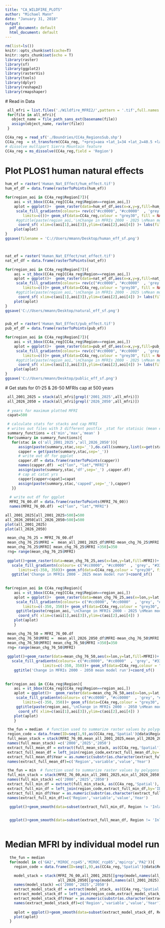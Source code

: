```yaml
---
title: "CA_WILDFIRE_PLOTS"
author: "Michael Mann"
date: "January 31, 2018"
output:
  pdf_document: default
  html_document: default
---
```


```r
rm(list=ls())
knitr::opts_chunk$set(cache=T)
knitr::opts_chunk$set(echo = T)
library(raster)
library(sf)
library(ggplot2)
library(rasterVis)
library(tools)
library(dplyr)
library(reshape2)
library(rmapshaper)
```
 
 # Read in Data 
 
```r
 all_mfri = list.files('./Wildfire_MFRI2/',pattern = '.tif',full.names = T)
 for(file in all_mfri){
   object_name = file_path_sans_ext(basename(file))
   assign(object_name, raster(file))
 }

CC4a_reg = read_sf('./Boundries/CC4a_RegionsSub.shp')
CC4a_reg  = st_transform(CC4a_reg, "+proj=aea +lat_1=34 +lat_2=40.5 +lat_0=0 +lon_0=-120 +x_0=0 +y_0=-4000000 +ellps=GRS80 +towgs84=0,0,0,0,0,0,0 +units=m +no_defs")
# dissolve multipart Sierra Mountain feature
CC4a_reg = ms_dissolve(CC4a_reg,field = 'Region')

```

# Plot PLOS1 human natural effects 

```r
hum_ef = raster('Human_Nat_Effect/hum_effect.tif')
hum_ef_df = data.frame(rasterToPoints(hum_ef))

for(region_aoi in CC4a_reg$Region[7]){  
    aoi = st_bbox(CC4a_reg[CC4a_reg$Region==region_aoi,])
    aplot = ggplot()+  geom_raster(data=hum_ef_df,aes(x=x,y=y,fill=hum_effect))+ 
     scale_fill_gradientn(colours= rev(c("#cc0000", "#cc0000"  , 'grey', "#339933","#339933" )),  
        limits=c())+ geom_sf(data=CC4a_reg,colour = "grey30", fill = NA,size=.75) +  
     #ggtitle(paste(region_aoi,'\nChange in MFRIs 2000 - 2025 \nMean model run'))+
      coord_sf( xlim=c(aoi[1],aoi[3]),ylim=c(aoi[2],aoi[4]) )+ labs(fill='Human Effect\non Fire Count') 
    plot(aplot)
}
ggsave(filename = 'C://Users/mmann/Desktop/human_eff_sf.png')



nat_ef = raster('Human_Nat_Effect/nat_effect.tif')
nat_ef_df = data.frame(rasterToPoints(nat_ef))

for(region_aoi in CC4a_reg$Region[7]){  
    aoi = st_bbox(CC4a_reg[CC4a_reg$Region==region_aoi,])
    aplot = ggplot()+  geom_raster(data=nat_ef_df,aes(x=x,y=y,fill=nat_effect))+ 
     scale_fill_gradientn(colours= rev(c("#cc0000", "#cc0000"  , 'grey', "#339933","#339933" )),  
        limits=c())+ geom_sf(data=CC4a_reg,colour = "grey30", fill = NA,size=.75) +  
     #ggtitle(paste(region_aoi,'\nChange in MFRIs 2000 - 2025 \nMean model run'))+
      coord_sf( xlim=c(aoi[1],aoi[3]),ylim=c(aoi[2],aoi[4]) )+ labs(fill='Natural Effect\non Fire Count') 
    plot(aplot)
}
ggsave('C://Users/mmann/Desktop/natural_eff_sf.png')


pub_ef = raster('Human_Nat_Effect/pub_effect.tif')
pub_ef_df = data.frame(rasterToPoints(pub_ef))

for(region_aoi in CC4a_reg$Region[7]){  
    aoi = st_bbox(CC4a_reg[CC4a_reg$Region==region_aoi,])
    aplot = ggplot()+  geom_raster(data=pub_ef_df,aes(x=x,y=y,fill=pub_effect))+ 
     scale_fill_gradientn(colours= rev(c("#cc0000", "#cc0000"  , 'grey', "#339933","#339933" )),  
        limits=c())+ geom_sf(data=CC4a_reg,colour = "grey30", fill = NA,size=.75) +  
     #ggtitle(paste(region_aoi,'\nChange in MFRIs 2000 - 2025 \nMean model run'))+
      coord_sf( xlim=c(aoi[1],aoi[3]),ylim=c(aoi[2],aoi[4]) )+ labs(fill='Public Land Effect\non Fire Count') 
    plot(aplot)
}
ggsave('C://Users/mmann/Desktop/public_eff_sf.png')


```


 # Get stats for 01-25 & 26-50  MFRIs  cap at 500 years 
 
```r
 all_2001_2025 = stack(all_mfri[grepl('2001_2025',all_mfri)])
 all_2026_2050 = stack(all_mfri[grepl('2026_2050',all_mfri)])
 
 # years for maximum plotted MFRI
 capat=500

 # calculate stats for stacks and cap MFRI 
 # writes out files with 3 different postfix _stat for statisic (mean etc), _df for dataframe for ggplot, _capped for raster capted at value capat
 summary_functions = c('min','max','mean' )
 for(summary in summary_functions){
   for(stac in c('all_2001_2025','all_2026_2050')){
      assign(paste(summary,stac,sep='_'),do.call(summary,list(x=get(stac),na.rm=T)))
      capper = get(paste(summary,stac,sep='_'))
      # write out df for ggplot
      capper.df = data.frame(rasterToPoints(capper))
      names(capper.df)  =c("lon", "lat","MFRI")
      assign(paste(summary,stac,'df',sep='_') ,capper.df)
      # cap at catat yrs
      capper[capper>capat]=capat 
      assign(paste(summary,stac,'capped',sep='_'),capper)
   }}
 
  # write out df for ggplot
  MFRI_76_00.df = data.frame(rasterToPoints(MFRI_76_00))
  names(MFRI_76_00.df)  =c("lon", "lat","MFRI")

```


```r
all_2001_2025[all_2001_2025>500]=500
all_2026_2050[all_2026_2050>500]=500
plot(all_2001_2025)
plot(all_2026_2050)

```

```r
 mean_chg_76_25 = MFRI_76_00.df
 mean_chg_76_25$MFRI =  mean_all_2001_2025_df$MFRI-mean_chg_76_25$MFRI
 mean_chg_76_25$MFRI[ mean_chg_76_25$MFRI >350]=350
 rng= range(mean_chg_76_25$MFRI)
 
 ggplot()+geom_raster(data=mean_chg_76_25,aes(x=lon,y=lat,fill=MFRI))+ 
   scale_fill_gradientn(colours= c("#cc0000", "#cc0000"  , 'grey', "#339933","#339933" ), #colors in 
      limits=c(-350, 350))+ geom_sf(data=CC4a_reg,colour = "grey30", fill = NA,size=.75) + #same limits for plots
   ggtitle('Change in MFRIs 2000 - 2025 mean model run')+coord_sf()
 
 
for(region_aoi in CC4a_reg$Region){  
    aoi = st_bbox(CC4a_reg[CC4a_reg$Region==region_aoi,])
    aplot = ggplot()+  geom_raster(data=mean_chg_76_25,aes(x=lon,y=lat,fill=MFRI))+ 
     scale_fill_gradientn(colours= c("#cc0000", "#cc0000"  , 'grey', "#339933","#339933" ),  
        limits=c(-350, 350))+ geom_sf(data=CC4a_reg,colour = "grey30", fill = NA,size=.75) +  
     ggtitle(paste(region_aoi,'\nChange in MFRIs 2000 - 2025 \nMean model run'))+
      coord_sf( xlim=c(aoi[1],aoi[3]),ylim=c(aoi[2],aoi[4]) )
    plot(aplot)
    }
``` 
 
```r
 mean_chg_76_50 = MFRI_76_00.df
 mean_chg_76_50$MFRI =  mean_all_2026_2050_df$MFRI-mean_chg_76_50$MFRI
 mean_chg_76_50$MFRI[ mean_chg_76_50$MFRI >350]=350
 rng= range(mean_chg_76_50$MFRI)
 
 ggplot()+geom_raster(data=mean_chg_76_50,aes(x=lon,y=lat,fill=MFRI))+ 
   scale_fill_gradientn(colours= c("#cc0000", "#cc0000"  , 'grey', "#339933","#339933" ),   
                 limits=c(-350, 350))+ geom_sf(data=CC4a_reg,colour = "grey30", fill = NA,size=.75)+  
    ggtitle('Change in MFRIs 2000 - 2050 mean model run')+coord_sf()
 
  
for(region_aoi in CC4a_reg$Region){  
    aoi = st_bbox(CC4a_reg[CC4a_reg$Region==region_aoi,])
    aplot = ggplot()+  geom_raster(data=mean_chg_76_50,aes(x=lon,y=lat,fill=MFRI))+ 
     scale_fill_gradientn(colours= c("#cc0000", "#cc0000"  , 'grey', "#339933","#339933" ),  
        limits=c(-350, 350))+ geom_sf(data=CC4a_reg,colour = "grey30", fill = NA,size=.75) +  
     ggtitle(paste(region_aoi,'\nChange in MFRIs 2000 - 2050 \nMean model run'))+
      coord_sf( xlim=c(aoi[1],aoi[3]),ylim=c(aoi[2],aoi[4]) )
    plot(aplot)
    }
``` 
 
```r

 the_fun = median  # function used to summarize raster values by polygons
 region_code = data.frame(ID=seq(1,9),as(CC4a_reg,'Spatial')@data$Region)
 full_mean_stack = stack(MFRI_76_00,mean_all_2001_2025,mean_all_2026_2050)
 names(full_mean_stack) =c('2000','2025','2050')
 extract_full_mean_df = extract(full_mean_stack, as(CC4a_reg,'Spatial'), fun=the_fun, na.rm=T, df=T)
 extract_full_mean_df = left_join(region_code,extract_full_mean_df,by='ID') %>% select(-ID)%>%melt()
 extract_full_mean_df$Year = as.numeric(substr(as.character(extract_full_mean_df$variable),2,5))
 names(extract_full_mean_df)=c('Region','variable','value','Year')

 the_fun = min  # function used to summarize raster values by polygons
 full_min_stack = stack(MFRI_76_00,min_all_2001_2025,min_all_2026_2050)
 names(full_min_stack) =c('2000','2025','2050')
 extract_full_min_df = extract(full_min_stack, as(CC4a_reg,'Spatial'), fun=the_fun, na.rm=T, df=T)
 extract_full_min_df = left_join(region_code,extract_full_min_df,by='ID') %>% select(-ID)%>%melt()
 extract_full_min_df$Year = as.numeric(substr(as.character(extract_full_min_df$variable),2,5))
 names(extract_full_min_df)=c('Region','variable','value','Year')

```
  
```r
  ggplot()+geom_smooth(data=subset(extract_full_min_df, Region != 'Inland South' ),aes(x=Year,y=value,color=Region,group=Region),size=1.25,alpha=.6)  +ggtitle('Minimum observed MFRI of Min(all_models) by region - \n omitting Inland South')
 
```
 
```r
  ggplot()+geom_smooth(data=subset(extract_full_mean_df, Region != 'Inland South' ),aes(x=Year,y=value,color=Region,group=Region),size=1.25,alpha=.6)  +ggtitle('Median observed MFRI of Mean(all_models) by region - \n omitting Inland South')
 
```
 

# Median MFRI by individual model run 
```r

  the_fun = median
  for(model in c('GA2','MIROC_rcp45','MIROC_rcp85','mpircp','PA2')){
    region_code = data.frame(ID=seq(1,9),as(CC4a_reg,'Spatial')@data$Region)

    model_stack = stack(MFRI_76_00,all_2001_2025[[grep(model,names(all_2001_2025))]],
                        all_2026_2050[[grep(model,names(all_2001_2025))]])
    names(model_stack) =c('2000','2025','2050')
    extract_model_stack_df = extract(model_stack, as(CC4a_reg,'Spatial'), fun=the_fun, na.rm=T, df=T)
    extract_model_stack_df = left_join(region_code,extract_model_stack_df,by='ID') %>% select(-ID)%>%melt()
    extract_model_stack_df$Year = as.numeric(substr(as.character(extract_model_stack_df$variable),2,5))
    names(extract_model_stack_df)=c('Region','variable','value','Year')
    
    aplot = ggplot()+geom_smooth(data=subset(extract_model_stack_df, Region != 'Inland South' ),     aes(x=Year,y=value,color=Region,group=Region),size=1.25,alpha=.6)  +ggtitle(paste(model,' - Median observed MFRI by region - \n omitting Inland South'))  
    plot(aplot)
  }
```



<!-- ```{r Plot MFRIs, eval=FALSE, include=FALSE} -->
<!--  all_2001_2025 = stack(all_mfri[grepl('2001_2025',all_mfri)]) -->
<!--  all_2026_2050 = stack(all_mfri[grepl('2026_2050',all_mfri)]) -->
<!--  capat=1e14 -->
<!--  summary_functions = c('min','max','mean' ) -->
<!--  for(summary in summary_functions){ -->
<!--    for(stac in c('all_2001_2025','all_2026_2050')){ -->
<!--       assign(paste(summary,stac,sep='_'),do.call(summary,list(x=get(stac),na.rm=T))) -->
<!--       capper = get(paste(summary,stac,sep='_')) -->
<!--       capper[capper>capat]=capat # cap at 500 yrs -->
<!--       assign(paste(summary,stac,sep='_'),capper) -->
<!--    }} -->


<!--   plot(min_all_2026_2050) -->
<!--   MFRI_76_00[MFRI_76_00>500]=500 -->
<!--   plot(MFRI_76_00) -->
<!-- ``` -->


